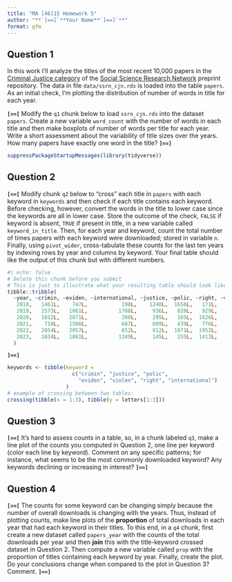 ```yaml
---
title: "MA [46]15 Homework 5"
author: "**`[==[`**Your Name**`]==]`**"
format: gfm
---
```



## Question 1


In this work I'll analyze the titles of the most recent 10,000 papers in the
[Criminal Justice category](https://www.ssrn.com/index.cfm/en/cjrn/) of the
[Social Science Research Network](https://www.ssrn.com/index.cfm/en/) preprint
repository. The data in file `data/ssrn_cjn.rds` is loaded into the table
`papers`. As an initial check, I'm plotting the distribution of number of words
in title for each year.


**`[==[`**
Modify the `q1` chunk below to load `ssrn_cjn.rds` into the dataset `papers`.
Create a new variable `word_count` with the number of words in each title and
then make boxplots of number of words per title for each year. Write a short
assessment about the variability of title sizes over the years. How many papers
have exactly one word in the title?
**`]==]`**

```r
suppressPackageStartupMessages(library(tidyverse))
```



## Question 2

**`[==[`**
Modify chunk `q2` below to "cross" each title in `papers` with each keyword in
`keywords` and then check if each title contains each keyword. Before checking,
however, convert the words in the title to lower case since the keywords are all
in lower case. Store the outcome of the check, `FALSE` if keyword is absent,
`TRUE` if present in title, in a new variable called `keyword_in_title`. Then,
for each year and keyword, count the total number of times papers with each
keyword were downloaded; stored in variable `n`. Finally, using `pivot_wider`,
cross-tabulate these counts for the last ten years by indexing rows by year and
columns by keyword. Your final table should like the output of this chunk but
with different numbers.

```r
#| echo: false
# Delete this chunk before you submit
# This is just to illustrate what your resulting table should look like
tibble::tribble(
  ~year, ~crimin, ~eviden, ~international, ~justice, ~polic, ~right, ~violen,
   2018,   1461L,    747L,           198L,    1240L,  1656L,   171L,    371L,
   2019,   1573L,   1061L,          1708L,     936L,   820L,   929L,   2032L,
   2020,   1812L,   2071L,           200L,     295L,   165L,  1626L,   1724L,
   2021,    718L,   1506L,           687L,     609L,   439L,   776L,   1323L,
   2022,   2054L,   2057L,           652L,     812L,  1071L,  1952L,   1804L,
   2023,   1034L,   1861L,          1349L,     145L,   255L,  1413L,   1706L
  )
```
**`]==]`**

```r
keywords <- tibble(keyword = 
                     c("crimin", "justice", "polic", 
                       "eviden", "violen", "right", "international")
                   )
# example of crossing between two tables:
crossing(tibble(x = 1:3), tibble(y = letters[1:3]))
```


## Question 3

**`[==[`**
It's hard to assess counts in a table, so, in a chunk labeled `q3`, make a
line plot of the counts you computed in Question 2, one line per keyword
(color each line by keyword). Comment on any specific patterns; for instance,
what seems to be the most commonly downloaded keyword? Any keywords declining or
increasing in interest?
**`]==]`**



## Question 4

**`[==[`**
The counts for some keyword can be changing simply because the number of overall
downloads is changing with the years. Thus, instead of plotting counts, make
line plots of the **proportion** of total downloads in each year that had each
keyword in their titles. To this end, in a `q4` chunk, first create a new
dataset called `papers_year` with the counts of the total downloads per year and
then **join** this with the title-keyword crossed dataset in Question 2. Then
compute a new variable called `prop` with the proportion of titles containing
each keyword by year. Finally, create the plot. Do your conclusions change when
compared to the plot in Question 3? Comment.
**`]==]`**

